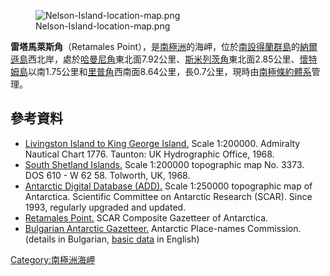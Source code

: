 {{coord|62|15|10.1|S|59|08|35|W|display=title}}

[[Image:Nelson-Island-location-map.png|thumb]]

'''雷塔馬萊斯角'''（Retamales Point），是[[南極洲|南極洲]]的海岬，位於[[南設得蘭群島|南設得蘭群島]]的[[納爾遜島|納爾遜島]]西北岸，處於[[哈曼尼角|哈曼尼角]]東北面7.92公里、[[斯米列茨角|斯米列茨角]]東北面2.85公里、[[懷特姆島|懷特姆島]]以南1.75公里和[[里普角|里普角]]西南面8.64公里，長0.7公里，現時由[[南極條約體系|南極條約體系]]管理。

==參考資料==
* [https://web.archive.org/web/20140204003557/http://www.nauticalcharts.biz/page%2Cshop.product_details/flypage%2Cflypage.tpl/product_id%2C4229/category_id%2C226/option%2Ccom_virtuemart/Itemid%2C55.html Livingston Island to King George Island.]  Scale 1:200000.  Admiralty Nautical Chart 1776.  Taunton: UK Hydrographic Office, 1968.
* [http://data.aad.gov.au/aadc/mapcat/display_map.cfm?map_id=3373 South Shetland Islands.] {{Wayback|url=http://data.aad.gov.au/aadc/mapcat/display_map.cfm?map_id=3373 |date=20120324145253 }} Scale 1:200000 topographic map No. 3373. DOS 610 - W 62 58. Tolworth, UK, 1968.
* [http://www.add.scar.org Antarctic Digital Database (ADD).] {{Wayback|url=http://www.add.scar.org/ |date=20170305000653 }} Scale 1:250000 topographic map of Antarctica. Scientific Committee on Antarctic Research (SCAR). Since 1993, regularly upgraded and updated.
* [http://data.aad.gov.au/aadc/gaz/scar/display_name.cfm?gaz_id=137842 Retamales Point.] {{Wayback|url=http://data.aad.gov.au/aadc/gaz/scar/display_name.cfm?gaz_id=137842 |date=20140203105752 }} SCAR Composite Gazetteer of Antarctica.
* [http://apcbg.org/gazet-bg.doc Bulgarian Antarctic Gazetteer.] {{Wayback|url=http://apcbg.org/gazet-bg.doc |date=20131012104624 }} Antarctic Place-names Commission. (details in Bulgarian, [http://apcbg.org/gazet.htm basic data] {{Wayback|url=http://apcbg.org/gazet.htm |date=20160304071225 }} in English)

{{Antarctica-geo-stub}}
[[Category:南極洲海岬|Category:南極洲海岬]]
